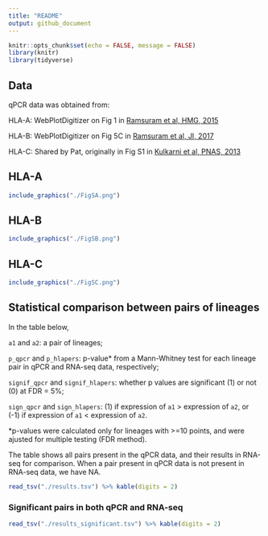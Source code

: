```yaml
---
title: "README"
output: github_document
---
```


```r
knitr::opts_chunk$set(echo = FALSE, message = FALSE)
library(knitr)
library(tidyverse)
```


## Data

qPCR data was obtained from:

HLA-A: WebPlotDigitizer on Fig 1 in [Ramsuram et al, HMG, 2015](https://doi.org/10.1093/hmg/ddv158)

HLA-B: WebPlotDigitizer on Fig 5C in [Ramsuram et al, JI, 2017](http://www.jimmunol.org/content/198/6/2320)

HLA-C: Shared by Pat, originally in Fig S1 in [Kulkarni et al, PNAS, 2013](https://doi.org/10.1073/pnas.1312237110)



## HLA-A

```r
include_graphics("./FigSA.png")
```


## HLA-B

```r
include_graphics("./FigSB.png")
```


## HLA-C

```r
include_graphics("./FigSC.png")
```



## Statistical comparison between pairs of lineages

In the table below,

`a1` and `a2`: a pair of lineages;

`p_qpcr` and `p_hlapers`: p-value\* from a Mann-Whitney test for each lineage pair in qPCR and RNA-seq data, respectively;

`signif_qpcr` and `signif_hlapers`: whether p values are significant (1) or not (0) at FDR = 5%;

`sign_qpcr` and `sign_hlapers`: (1) if expression of `a1` > expression of `a2`, or (-1) if expression of `a1` < expression of `a2`.

\*p-values were calculated only for lineages with >=10 points, and were ajusted for multiple testing (FDR method).

The table shows all pairs present in the qPCR data, and their results in RNA-seq for comparison. When a pair present in qPCR data is not present in RNA-seq data, we have NA.


```r
read_tsv("./results.tsv") %>% kable(digits = 2)
```


### Significant pairs in both qPCR and RNA-seq


```r
read_tsv("./results_significant.tsv") %>% kable(digits = 2)
```

